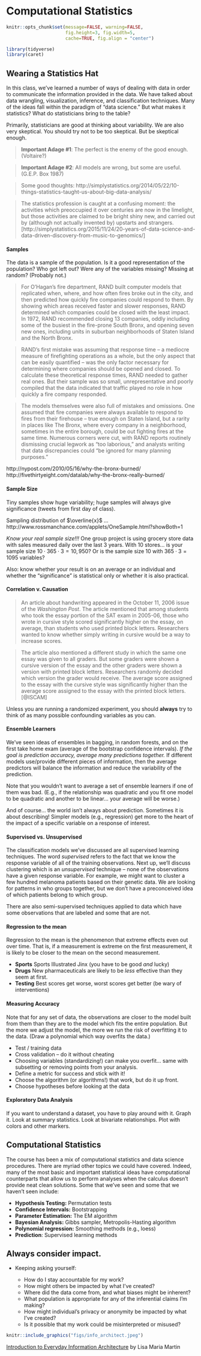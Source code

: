 

# Computational Statistics {#compstat}

```r
knitr::opts_chunk$set(message=FALSE, warning=FALSE, 
                      fig.height=3, fig.width=5,  
                      cache=TRUE, fig.align = "center")

library(tidyverse)
library(caret)
```


## Wearing a Statistics Hat


In this class, we've learned a number of ways of dealing with data in order to communicate the information provided in the data.  We have talked about data wrangling, visualization, inference, and classification techniques.  Many of the ideas fall within the paradigm of "data science."  But what makes it statistics?  What do statisticians bring to the table?

Primarily, statisticians are good at thinking about variability.  We are also very skeptical.  You should try not to be too skeptical.  But be skeptical enough.

> **Important Adage #1**:  The perfect is the enemy of the good enough. (Voltaire?)

> **Important Adage #2**:  All models are wrong, but some are useful. (G.E.P. Box 1987)

> Some good thoughts: http://simplystatistics.org/2014/05/22/10-things-statistics-taught-us-about-big-data-analysis/


>  The statistics profession is caught at a confusing moment: the activities which preoccupied it over centuries are now in the limelight, but those activities are claimed to be bright shiny new, and carried out by (although not actually invented by) upstarts and strangers. [http://simplystatistics.org/2015/11/24/20-years-of-data-science-and-data-driven-discovery-from-music-to-genomics/]

#### Samples {-}

The data is a sample of the population.  Is it a good representation of the population?  Who got left out?  Were any of the variables missing?  Missing at random?  (Probably not.)

> For O'Hagan's fire department, RAND built computer models that replicated when, where, and how often fires broke out in the city, and then predicted how quickly fire companies could respond to them. By showing which areas received faster and slower responses, RAND determined which companies could be closed with the least impact. In 1972, RAND recommended closing 13 companies, oddly including some of the busiest in the fire-prone South Bronx, and opening seven new ones, including units in suburban neighborhoods of Staten Island and the North Bronx.

> RAND's first mistake was assuming that response time -- a mediocre measure of firefighting operations as a whole, but the only aspect that can be easily quantified -- was the only factor necessary for determining where companies should be opened and closed. To calculate these theoretical response times, RAND needed to gather real ones. But their sample was so small, unrepresentative and poorly compiled that the data indicated that traffic played no role in how quickly a fire company responded.

> The models themselves were also full of mistakes and omissions. One assumed that fire companies were always available to respond to fires from their firehouse -- true enough on Staten Island, but a rarity in places like The Bronx, where every company in a neighborhood, sometimes in the entire borough, could be out fighting fires at the same time. Numerous corners were cut, with RAND reports routinely dismissing crucial legwork as "too laborious," and analysts writing that data discrepancies could "be ignored for many planning purposes."

http://nypost.com/2010/05/16/why-the-bronx-burned/
http://fivethirtyeight.com/datalab/why-the-bronx-really-burned/

#### Sample Size {-}

Tiny samples show huge variability; huge samples will always give significance (tweets from first day of class).

Sampling distribution of $\overline{x}$ ... http://www.rossmanchance.com/applets/OneSample.html?showBoth=1

*Know your real sample size!!!*  One group project is using grocery store data with sales measured daily over the last 3 years.  With 10 stores... is your sample size $10\cdot 365\cdot 3 = 10,950$?  Or is the sample size 10 with $365\cdot3 = 1095$ variables?

Also:  know whether your result is on an average or an individual and whether the "significance" is statistical only or whether it is also practical.


#### Correlation v. Causation {-}

> An article about handwriting appeared in the October 11, 2006 issue of the *Washington Post*. The article mentioned that among students who took the essay portion of the SAT exam in 2005-06, those who wrote in cursive style scored significantly higher on the essay, on average, than students who used printed block letters. Researchers wanted to know whether simply writing in cursive would be a way to increase scores.

> The article also mentioned a different study in which the same one essay was given to all graders. But some graders were shown a cursive version of the essay and the other graders were shown a version with printed block letters. Researchers randomly decided which version the grader would receive. The average score assigned to the essay with the cursive style was significantly higher than the average score assigned to the essay with the printed block letters.
[@ISCAM]


Unless you are running a randomized experiment, you should **always** try to think of as many possible confounding variables as you can.

#### Ensemble Learners {-}

We've seen ideas of ensembles in bagging, in random forests, and on the first take home exam (average of the bootstrap confidence intervals).   *If the goal is prediction accuracy, average many predictions together.*  If different models use/provide different pieces of information, then the average predictors will balance the information and reduce the variability of the prediction.

Note that you wouldn't want to average a set of ensemble learners if one of them was bad.  (E.g., if the relationship was quadratic and you fit one model to be quadratic and another to be linear... your average will be worse.)

And of course... the world isn't always about prediction.  Sometimes it is about describing!  Simpler models (e.g., regression) get more to the heart of the impact of a specific variable on a response of interest.

#### Supervised vs. Unsupervised {-}

The classification models we've discussed are all supervised learning techniques.  The word *supervised* refers to the fact that we know the response variable of all of the training observations.  Next up, we'll discuss clustering which is an *unsupervised* technique -- none of the observations have a given response variable.  For example, we might want to cluster a few hundred melanoma patients based on their genetic data.  We are looking for patterns in who groups together, but we don't have a preconceived idea of which patients belong to which group.

There are also semi-supervised techniques applied to data which have some observations that are labeled and some that are not.

#### Regression to the mean {-}

Regression to the mean is the phenomenon that extreme effects even out over time.  That is, if a measurement is extreme on the first measurement, it is likely to be closer to the mean on the second measurement.

  * **Sports**  Sports Illustrated Jinx (you have to be good *and* lucky)
  * **Drugs**  New pharmaceuticals are likely to be *less* effective than they seem at first.
  * **Testing**  Best scores get worse, worst scores get better (be wary of interventions)

#### Measuring Accuracy {-}

Note that for any set of data, the observations are closer to the model built from them than they are to the model which fits the entire population.  But the more we adjust the model, the more we run the risk of overfitting it to the data.  (Draw a polynomial which way overfits the data.)

  * Test / training data
  * Cross validation -- do it without cheating  
  * Choosing variables (standardizing!) can make you overfit... same with subsetting or removing points from your analysis.
  * Define a metric for success and stick with it!
  * Choose the algorithm (or algorithms!) that work, but do it up front.
  * Choose hypotheses before looking at the data


#### Exploratory Data Analysis {-}

If you want to understand a dataset, you have to play around with it.  Graph it.  Look at summary statistics.  Look at bivariate relationships.  Plot with colors and other markers.


## Computational Statistics


The course has been a mix of computational statistics and data science procedures.  There are myriad other topics we could have covered.  Indeed, many of the most basic and important statistical ideas have computational counterparts that allow us to perform analyses when the calculus doesn't provide neat clean solutions.  Some that we've seen and some that we haven't seen include:

* **Hypothesis Testing:**  Permutation tests
* **Confidence Intervals:**  Bootstrapping
* **Parameter Estimation:** The EM algorithm
* **Bayesian Analysis:** Gibbs sampler, Metropolis-Hasting algorithm
* **Polynomial regression:** Smoothing methods (e.g., loess)
* **Prediction**: Supervised learning methods


## Always consider impact.

* Keeping asking yourself:

  - How do I stay accountable for my work?
  - How might others be impacted by what I've created?
  - Where did the data come from, and what biases might be inherent?
  - What population is appropriate for any of the inferential claims I'm making?
  - How might individual's privacy or anonymity be impacted by what I've created?
  - Is it possible that my work could be misinterpreted or misused?
  

```r
knitr::include_graphics("figs/info_architect.jpeg")
```

[Introduction to Everyday Information Architecture](https://everydayinformationarchitecture.com/) by Lisa Maria Martin
